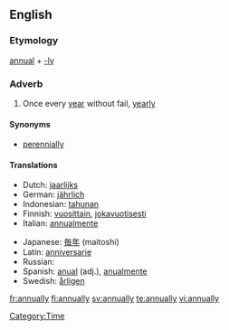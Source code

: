 ==English==

===Etymology===
[[annual]] + [[-ly]]

===Adverb===
{{en-adv|-}}

# Once every [[year]] without fail, [[yearly]]

====Synonyms====
*[[perennially]]

====Translations====
{{top}}
*Dutch: [[jaarlijks]]
*German: [[jährlich]]
*Indonesian: [[tahun|tahunan]]
*Finnish: [[vuosittain]], [[jokavuotisesti]]
*Italian: [[annualmente]]
{{mid}}
*Japanese: [[毎年]] (maitoshi)
*Latin: [[anniversarie]]
*Russian: {{t+|ru|ежегодно|tr=ježegódno}}
*Spanish: [[anual]] (adj.), [[anualmente]]
*Swedish: [[årligen]]
{{bottom}}

[[Category:Time]]

[[fr:annually]]
[[fi:annually]]
[[sv:annually]]
[[te:annually]]
[[vi:annually]]